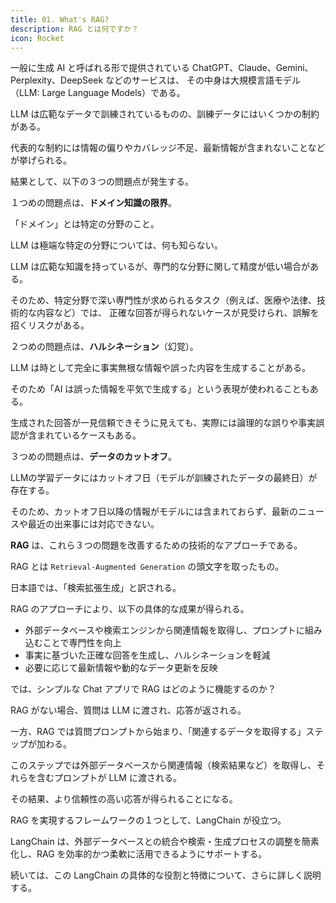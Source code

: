 ```yaml
---
title: 01. What's RAG?
description: RAG とは何ですか？
icon: Rocket
---
```


一般に生成 AI と呼ばれる形で提供されている
ChatGPT、Claude、Gemini、Perplexity、DeepSeek などのサービスは、
その中身は大規模言語モデル（LLM: Large Language Models）である。

LLM は広範なデータで訓練されているものの、訓練データにはいくつかの制約がある。

代表的な制約には情報の偏りやカバレッジ不足、最新情報が含まれないことなどが挙げられる。

結果として、以下の３つの問題点が発生する。

１つめの問題点は、**ドメイン知識の限界**。

「ドメイン」とは特定の分野のこと。

LLM は極端な特定の分野については、何も知らない。

LLM は広範な知識を持っているが、専門的な分野に関して精度が低い場合がある。

そのため、特定分野で深い専門性が求められるタスク（例えば、医療や法律、技術的な内容など）では、
正確な回答が得られないケースが見受けられ、誤解を招くリスクがある。

２つめの問題点は、**ハルシネーション**（幻覚）。

LLM は時として完全に事実無根な情報や誤った内容を生成することがある。

そのため「AI は誤った情報を平気で生成する」という表現が使われることもある。

生成された回答が一見信頼できそうに見えても、実際には論理的な誤りや事実誤認が含まれているケースもある。

３つめの問題点は、**データのカットオフ**。

LLMの学習データにはカットオフ日（モデルが訓練されたデータの最終日）が存在する。

そのため、カットオフ日以降の情報がモデルには含まれておらず、最新のニュースや最近の出来事には対応できない。

**RAG** は、これら３つの問題を改善するための技術的なアプローチである。

RAG とは `Retrieval-Augmented Generation` の頭文字を取ったもの。

日本語では、「検索拡張生成」と訳される。

RAG のアプローチにより、以下の具体的な成果が得られる。

- 外部データベースや検索エンジンから関連情報を取得し、プロンプトに組み込むことで専門性を向上
- 事実に基づいた正確な回答を生成し、ハルシネーションを軽減
- 必要に応じて最新情報や動的なデータ更新を反映

では、シンプルな Chat アプリで RAG はどのように機能するのか？

RAG がない場合、質問は LLM に渡され、応答が返される。

一方、RAG では質問プロンプトから始まり、「関連するデータを取得する」ステップが加わる。

このステップでは外部データベースから関連情報（検索結果など）を取得し、それらを含むプロンプトが LLM に渡される。

その結果、より信頼性の高い応答が得られることになる。

RAG を実現するフレームワークの１つとして、LangChain が役立つ。

LangChain は、外部データベースとの統合や検索・生成プロセスの調整を簡素化し、RAG を効率的かつ柔軟に活用できるようにサポートする。

続いては、この LangChain の具体的な役割と特徴について、さらに詳しく説明する。
